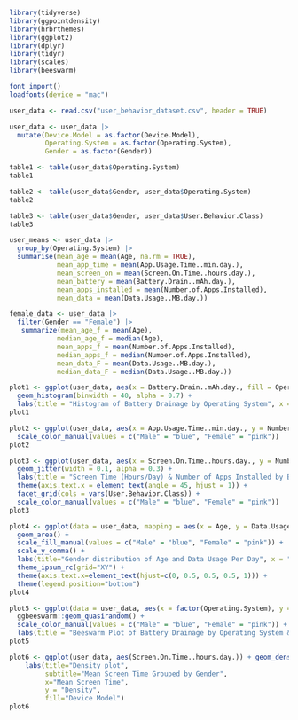 
```r
library(tidyverse)
library(ggpointdensity)
library(hrbrthemes)
library(ggplot2)
library(dplyr)
library(tidyr)
library(scales)
library(beeswarm)
```

```r
font_import() 
loadfonts(device = "mac")
```

```r
user_data <- read.csv("user_behavior_dataset.csv", header = TRUE)
```

```r
user_data <- user_data |>
  mutate(Device.Model = as.factor(Device.Model),
         Operating.System = as.factor(Operating.System),
         Gender = as.factor(Gender))
```

```r
table1 <- table(user_data$Operating.System)
table1
```

```r
table2 <- table(user_data$Gender, user_data$Operating.System)
table2
```
```r
table3 <- table(user_data$Gender, user_data$User.Behavior.Class)
table3
```

```r
user_means <- user_data |>
  group_by(Operating.System) |>
  summarise(mean_age = mean(Age, na.rm = TRUE),
            mean_app_time = mean(App.Usage.Time..min.day.),
            mean_screen_on = mean(Screen.On.Time..hours.day.),
            mean_battery = mean(Battery.Drain..mAh.day.),
            mean_apps_installed = mean(Number.of.Apps.Installed),
            mean_data = mean(Data.Usage..MB.day.))
```

```r
female_data <- user_data |>
  filter(Gender == "Female") |>
   summarize(mean_age_f = mean(Age),
            median_age_f = median(Age),
            mean_apps_f = mean(Number.of.Apps.Installed),
            median_apps_f = median(Number.of.Apps.Installed),
            mean_data_F = mean(Data.Usage..MB.day.),
            median_data_F = median(Data.Usage..MB.day.))
```

```r
plot1 <- ggplot(user_data, aes(x = Battery.Drain..mAh.day., fill = Operating.System)) + 
  geom_histogram(binwidth = 40, alpha = 0.7) +
  labs(title = "Histogram of Battery Drainage by Operating System", x = "Battery Drainage", fill = "Operating System")
plot1                  
```

```r
plot2 <- ggplot(user_data, aes(x = App.Usage.Time..min.day., y = Number.of.Apps.Installed, color = Gender)) + geom_point() + geom_jitter(width = 0.1, alpha = 0.3) + labs(title = "Scatterplot of App Usage Time and Number of Apps by Gender", x = "App Usage (min/day)", y = "Number of Apps") +
  scale_color_manual(values = c("Male" = "blue", "Female" = "pink")) 
plot2
```

```r
plot3 <- ggplot(user_data, aes(x = Screen.On.Time..hours.day., y = Number.of.Apps.Installed, color = Gender)) + 
  geom_jitter(width = 0.1, alpha = 0.3) + 
  labs(title = "Screen Time (Hours/Day) & Number of Apps Installed by Behavior Class & Gender", x = "Screen Time", y = "Number of Apps") +
  theme(axis.text.x = element_text(angle = 45, hjust = 1)) +
  facet_grid(cols = vars(User.Behavior.Class)) +
  scale_color_manual(values = c("Male" = "blue", "Female" = "pink")) 
plot3
```
```r
plot4 <- ggplot(data = user_data, mapping = aes(x = Age, y = Data.Usage..MB.day., fill = Gender)) +
  geom_area() + 
  scale_fill_manual(values = c("Male" = "blue", "Female" = "pink")) +
  scale_y_comma() +
  labs(title="Gender distribution of Age and Data Usage Per Day", x = "Age", y = "Data Usage (MB/Day)") +
  theme_ipsum_rc(grid="XY") +
  theme(axis.text.x=element_text(hjust=c(0, 0.5, 0.5, 0.5, 1))) +
  theme(legend.position="bottom")
plot4
```



```r
plot5 <- ggplot(data = user_data, aes(x = factor(Operating.System), y = Battery.Drain..mAh.day., color=factor(Gender))) + 
  ggbeeswarm::geom_quasirandom() +
  scale_color_manual(values = c("Male" = "blue", "Female" = "pink")) +
  labs(title = "Beeswarm Plot of Battery Drainage by Operating System & Gender", x = "Operating System", y = "Battery Drainage")
plot5
```

```r
plot6 <- ggplot(user_data, aes(Screen.On.Time..hours.day.)) + geom_density(aes(fill=factor(Device.Model)), alpha=0.8) + 
    labs(title="Density plot", 
         subtitle="Mean Screen Time Grouped by Gender",
         x="Mean Screen Time",
         y = "Density",
         fill="Device Model")
plot6
```


